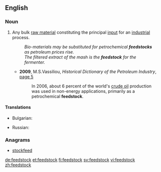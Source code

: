 ==English==

===Noun===
{{en-noun}}

# Any bulk [[raw material]] constituting the principal [[input]] for an [[industrial]] process.
#: ''Bio-materials may be substituted for petrochemical '''feedstocks''' as petroleum prices rise.''
#: ''The filtered extract of the mash is the '''feedstock''' for the fermenter.''
#*'''2009''', M.S.Vassiliou, ''Historical Dictionary of the Petroleum Industry'', [http://books.google.ru/books?id=vArc08DO9ykC&lpg=PA573&ots=oXp3FTOgD5&dq=feedstock%20intitle%3Adictionary&pg=PA5#v=onepage&q=feedstock%20intitle:dictionary&f=false page 5]
#*:In 2006, about 6 percent of the world's [[crude oil]] production was used in non-energy applications, primarily as a petrochemical '''feedstock'''.
====Translations====
{{trans-top|[[raw material]] constituting the principal [[input]] for an [[industrial]] process}}
* Bulgarian: {{t-|bg|суровина|f}}
{{trans-mid}}
* Russian: {{t|ru|сырьё|n|tr=syr’jó|sc=Cyrl}}
{{trans-bottom}}

===Anagrams===
* [[stockfeed#English|stockfeed]]

[[de:feedstock]]
[[et:feedstock]]
[[fi:feedstock]]
[[sv:feedstock]]
[[vi:feedstock]]
[[zh:feedstock]]